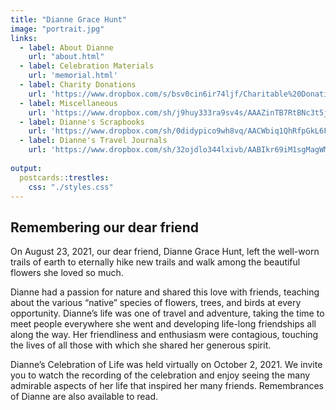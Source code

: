 ```yaml
---
title: "Dianne Grace Hunt"
image: "portrait.jpg"
links:
  - label: About Dianne
    url: "about.html"
  - label: Celebration Materials
    url: 'memorial.html'
  - label: Charity Donations
    url: 'https://www.dropbox.com/s/bsv0cin6ir74ljf/Charitable%20Donations.pdf?dl=0'
  - label: Miscellaneous
    url: 'https://www.dropbox.com/sh/j9huy333ra9sv4s/AAAZinTB7RtBNc3t5jPjNe08a?dl=0'    
  - label: Dianne's Scrapbooks
    url: 'https://www.dropbox.com/sh/0didypico9wh8vq/AACWbiq1QhRfpGkL6FbfPdQoa?dl=0'
  - label: Dianne's Travel Journals   
    url: 'https://www.dropbox.com/sh/32ojdlo344lxivb/AABIkr69iM1sgMagWMzqxT1Ia?dl=0'
    
output:
  postcards::trestles:
    css: "./styles.css"
---
```

<!---  Manual updates

// Info to add for dates ---------------- <h4>February 12, 1953 - August 23, 2021</h4> 

<a href="https://www.dropbox.com/sh/0didypico9wh8vq/AACWbiq1QhRfpGkL6FbfPdQoa?dl=0" target="_blank">

--->

## Remembering our dear friend

On August 23, 2021, our dear friend, Dianne Grace Hunt, left the well-worn trails of earth to eternally hike new trails and walk among the beautiful flowers she loved so much. 

Dianne had a passion for nature and shared this love with friends, teaching about the various “native” species of flowers, trees, and birds at every opportunity. Dianne’s life was one of travel and adventure, taking the time to meet people everywhere she went and developing life-long friendships all along the way. Her friendliness and enthusiasm were contagious, touching the lives of all those with which she shared her generous spirit.
 
Dianne’s Celebration of Life was held virtually on October 2, 2021. We invite you to watch the recording of the celebration and enjoy seeing the many admirable aspects of her life that inspired her many friends. Remembrances of Dianne are also available to read. 

<br><br>

